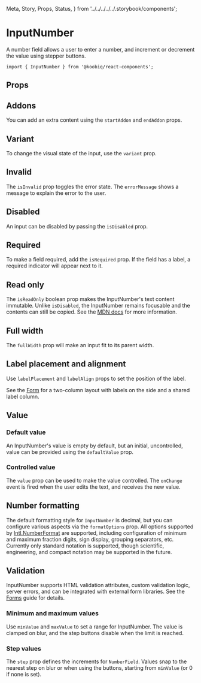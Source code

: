   Meta,
  Story,
  Props,
  Status,
} from '../../../../../.storybook/components';


<Meta of={Stories} />

# InputNumber

<Status variant="experimental" />

A number field allows a user to enter a number, and increment or decrement the value using stepper buttons.

```tsx
import { InputNumber } from '@koobiq/react-components';
```

<Story of={Stories.Base} />

## Props

<Props />

## Addons

You can add an extra content using the `startAddon` and `endAddon` props.

<Story of={Stories.Addons} />

## Variant

To change the visual state of the input, use the `variant` prop.

<Story of={Stories.Variant} />

## Invalid

The `isInvalid` prop toggles the error state. The `errorMessage` shows a message to explain the error to the user.

<Story of={Stories.Invalid} />

## Disabled

An input can be disabled by passing the `isDisabled` prop.

<Story of={Stories.Disabled} />

## Required

To make a field required, add the `isRequired` prop.
If the field has a label, a required indicator will appear next to it.

<Story of={Stories.Required} />

## Read only

The `isReadOnly` boolean prop makes the InputNumber's text content immutable.
Unlike `isDisabled`, the InputNumber remains focusable and the contents can still be copied.
See the [MDN docs](https://developer.mozilla.org/en-US/docs/Web/HTML/Attributes/readonly) for more information.

<Story of={Stories.ReadOnly} />

## Full width

The `fullWidth` prop will make an input fit to its parent width.

<Story of={Stories.FullWidth} />

## Label placement and alignment

Use `labelPlacement` and `labelAlign` props to set the position of the label.

See the [Form](?path=/docs/components-form--docs#visual-options) for a two-column layout with labels on the side and a shared label column.

<Story of={Stories.LabelPlacementAlignment} />

## Value

### Default value

An InputNumber's value is empty by default, but an initial, uncontrolled, value can be provided using the `defaultValue` prop.

<Story of={Stories.DefaultValue} />

### Controlled value

The `value` prop can be used to make the value controlled.
The `onChange` event is fired when the user edits the text, and receives the new value.

<Story of={Stories.ControlledValue} />

## Number formatting

The default formatting style for `InputNumber` is decimal,
but you can configure various aspects via the `formatOptions` prop.
All options supported by [Intl.NumberFormat](https://developer.mozilla.org/en-US/docs/Web/JavaScript/Reference/Global_Objects/Intl/NumberFormat/NumberFormat) are supported, including configuration
of minimum and maximum fraction digits, sign display, grouping separators, etc.
Currently only standard notation is supported, though scientific, engineering, and compact
notation may be supported in the future.

<Story of={Stories.NumberFormatting} />

## Validation

InputNumber supports HTML validation attributes, custom validation logic, server errors,
and can be integrated with external form libraries. See the [Forms](?path=/docs/forms--docs) guide for details.

<Story of={Stories.Validation} />

### Minimum and maximum values

Use `minValue` and `maxValue` to set a range for InputNumber.
The value is clamped on blur, and the step buttons disable when the limit is reached.

<Story of={Stories.MinimumMaximumValues} />

### Step values

The `step` prop defines the increments for `NumberField`. Values snap to the nearest step on blur or when using the buttons,
starting from `minValue` (or 0 if none is set).

<Story of={Stories.StepValues} />

